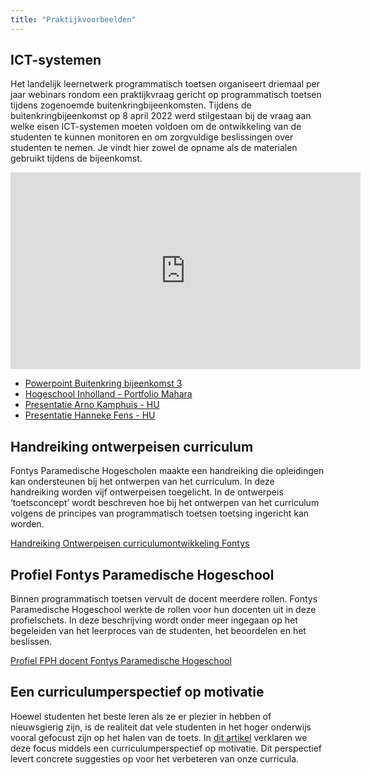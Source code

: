 ```yaml
---
title: "Praktijkvoorbeelden"
---
```


## ICT-systemen 

Het landelijk leernetwerk programmatisch toetsen organiseert driemaal per jaar webinars rondom een praktijkvraag gericht op programmatisch toetsen tijdens zogenoemde buitenkringbijeenkomsten. Tijdens de buitenkringbijeenkomst op 8 april 2022 werd stilgestaan bij de vraag aan welke eisen ICT-systemen moeten voldoen om de ontwikkeling van de studenten te kunnen monitoren en om zorgvuldige beslissingen over studenten te nemen. Je vindt hier zowel de opname als de materialen gebruikt tijdens de bijeenkomst. 

<iframe width="560" height="315" src="https://www.youtube.com/embed/DTwiG0aquvE" title="YouTube video player" frameborder="0" allow="accelerometer; autoplay; clipboard-write; encrypted-media; gyroscope; picture-in-picture" allowfullscreen></iframe>

* [Powerpoint Buitenkring bijeenkomst 3](https://docs.google.com/presentation/d/13qCy-SsnRIobF6HgK8VibcREh5z_MTnG/edit?usp=share_link&ouid=113832975952028051169&rtpof=true&sd=true)
* [Hogeschool Inholland - Portfolio Mahara](https://docs.google.com/presentation/d/1qEyKHHGSAhOa4aZEpP_aN_uG6eWZXEkl/edit?usp=share_link&ouid=113832975952028051169&rtpof=true&sd=true)
* [Presentatie Arno Kamphuis - HU](https://docs.google.com/presentation/d/1kQOd_6HFYX2bqg-jpO7iUWzgWxd7Th2p/edit?usp=share_link&ouid=113832975952028051169&rtpof=true&sd=true)
* [Presentatie Hanneke Fens - HU](https://drive.google.com/file/d/1ObtPeecd3lWCvKHEehIeAPXD70C1fdIu/view?usp=share_link)

## Handreiking ontwerpeisen curriculum 

Fontys Paramedische Hogescholen maakte een handreiking die opleidingen kan ondersteunen bij het ontwerpen van het curriculum. In deze handreiking worden vijf ontwerpeisen toegelicht. In de ontwerpeis 'toetsconcept' wordt beschreven hoe bij het ontwerpen van het curriculum volgens de principes van programmatisch toetsen toetsing ingericht kan worden. 

[Handreiking Ontwerpeisen curriculumontwikkeling Fontys](https://drive.google.com/file/d/1UHDjq3bVNAhfma8okfa9wkv594C1TUug/view?usp=share_link)

## Profiel Fontys Paramedische Hogeschool

Binnen programmatisch toetsen vervult de docent meerdere rollen. Fontys Paramedische Hogeschool werkte de rollen voor hun docenten uit in deze profielschets. In deze beschrijving wordt onder meer ingegaan op het begeleiden van het leerproces van de studenten, het beoordelen en het beslissen.

[Profiel FPH docent Fontys Paramedische Hogeschool](https://drive.google.com/file/d/1bRJ7_0vvlgaU0QbNj8wbt0VVnhUW8lHJ/view?usp=sharing)

## Een curriculumperspectief op motivatie

Hoewel studenten het beste leren als ze er plezier in hebben of nieuwsgierig zijn, is de realiteit dat vele studenten in het hoger onderwijs vooral gefocust zijn op het halen van de toets. In [dit artikel](https://www.professioneelbegeleiden.nl/een-curriculumperspectief-op-motivatie) verklaren we deze focus middels een curriculumperspectief op motivatie. Dit perspectief levert concrete suggesties op voor het verbeteren van onze curricula.
